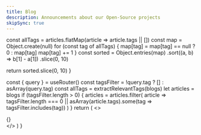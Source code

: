 ```yaml
---
title: Blog
description: Announcements about our Open-Source projects
skipSync: true
---
```





  const allTags = articles.flatMap(article => article.tags || [])
  const map = Object.create(null)
  for (const tag of allTags) {
    map[tag] = map[tag] == null ? 0 : map[tag]
    map[tag] += 1
  }
  const sorted = Object.entries(map)
    .sort((a, b) => b[1] - a[1])
    .slice(0, 10)

  return sorted.slice(0, 10)
}

  const { query } = useRouter()
  const tagsFilter = !query.tag ? [] : asArray(query.tag)
  const allTags = extractRelevantTags(blogs)
  let articles = blogs
  if (tagsFilter.length > 0) {
    articles = articles.filter(
      article =>
        tagsFilter.length === 0 || asArray(article.tags).some(tag => tagsFilter.includes(tag))
    )
  }
  return (
    <>
      <div className="container max-w-[1200px]">
        <TagList tags={allTags} withCount asLink className="mb-20 mt-10" />
        {<BlogCardList articles={articles} />}
      </div>
    </>
  )
}
